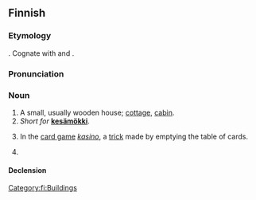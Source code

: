 ==Finnish==
{{Finnish index|m|ö}}

===Etymology===
{{unk|fi}}. Cognate with {{cog|izh|mökki}} and {{cog|krl|mökki}}.

===Pronunciation===
{{fi-pronunciation}}

===Noun===
{{fi-noun}}

# A small, usually wooden house; [[cottage]], [[cabin]].
# ''Short for'' [[kesämökki|'''kesämökki''']].
# {{lb|fi|card games}} In the [[card game]] ''[[kasino#Finnish|kasino]]'', a [[trick]] made by emptying the table of cards.
# {{synonym of|fi|mökkipeli}}

====Declension====
{{fi-decl-risti|mö|kk|k|ä}}

[[Category:fi:Buildings]]